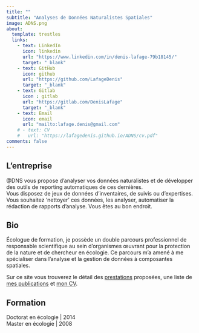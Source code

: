 ```yaml
---
title: ""
subtitle: "Analyses de Données Naturalistes Spatiales"
image: ADNS.png
about:
  template: trestles
  links:
    - text: LinkedIn
      icon: linkedin
      url: "https://www.linkedin.com/in/denis-lafage-79b18145/"
      target: "_blank"
    - text: GitHub
      icon: github
      url: "https://github.com/LafageDenis"
      target: "_blank"
    - text: Gitlab
      icon : gitlab
      url: "https://gitlab.com/DenisLafage"
      target: "_blank"
    - text: Email
      icon: email 
      url: "mailto:lafage.denis@gmail.com"
    # - text: CV
    #   url: "https://lafagedenis.github.io/ADNS/cv.pdf"
comments: false
---
```


::: column-page
## L'entreprise

@DNS vous propose d'analyser vos données naturalistes et de développer des outils de reporting automatiques de ces dernières.\
Vous disposez de jeux de données d'inventaires, de suivis ou d'expertises. Vous souhaitez 'nettoyer' ces données, les analyser, automatiser la rédaction de rapports d'analyse. Vous êtes au bon endroit.\

## Bio

Écologue de formation, je possède un double parcours professionnel de responsable scientifique au sein d'organismes œuvrant pour la protection de la nature et de chercheur en écologie. Ce parcours m'a amené à me spécialiser dans l'analyse et la gestion de données à composantes spatiales.

Sur ce site vous trouverez le détail des [prestations](prestations.qmd) proposées,  une liste de [mes publications](papers) et [mon CV](cv.pdf).

<p>

</p>

## Formation

Doctorat en écologie \| 2014\
Master en écologie \| 2008

<p>

</p>
:::
